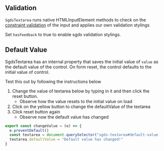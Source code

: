 ## Validation

`SgdsTextarea` runs native HTMLInputElement methods to check on the [constraint validation](https://developer.mozilla.org/en-US/docs/Web/HTML/Constraint_validation) of the input and applies our own validation stylings

Set `hasFeedback` to true to enable sgds validation stylings.


<Canvas of={TextareaStories.Validation}>
  <Story of={TextareaStories.Validation} />
</Canvas>

## Default Value 

SgdsTextarea has an internal property that saves the initial value of `value` as the default value of the control.
On form reset, the control defaults to the initial value of control.

Test this out by following the instructions below 
1. Change the value of textarea below by typing in it and then click the reset button.
    - Observe how the value resets to the initial value on load
2. Click on the yellow button to change the defaultValue of the textarea
3. Click reset button again 
    - Observe now the default value has changed 

<Canvas of={TextareaStories.DefaultValue}>
  <Story of={TextareaStories.DefaultValue} />
</Canvas>


```jsx
export const changeValue = (e) => {
  e.preventDefault()
  const textarea = document.querySelector("sgds-textarea#default-value-eg")
  textarea.defaultValue = "Default value has changed!"
}
```